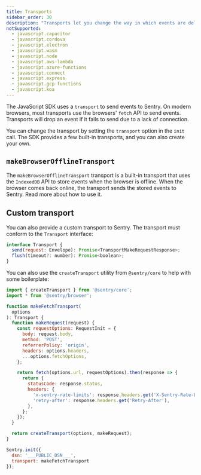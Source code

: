 ```yaml
---
title: Transports
sidebar_order: 30
description: "Transports let you change the way in which events are delivered to Sentry."
notSupported:
  - javascript.capacitor
  - javascript.cordova
  - javascript.electron
  - javascript.wasm
  - javascript.node
  - javascript.aws-lambda
  - javascript.azure-functions
  - javascript.connect
  - javascript.express
  - javascript.gcp-functions
  - javascript.koa
---
```


The JavaScript SDK uses a `transport` to send events to Sentry. On modern browsers, most transports use the browsers' `fetch` API to send events. Transports will drop an event if it fails to send due to a lack of connection.

You can change the transport by setting the `transport` option in the `init` call. The SDK provides a few built-in transports, and you can also create your own.

## `makeBrowserOfflineTransport`

The `makeBrowserOfflineTransport` transport is a built-in transport that uses the `IndexedDB` API to store events when the browser is offline. When the browser comes back online, the transport sends the stored events to Sentry. <PlatformLink to="/best-pracises/offline-caching">Read more about how to use it.</PlatformLink>

## Custom transport

You can also provide a custom transport to Sentry. The transport must conform to the `Transport` interface:

```javascript
interface Transport {
  send(request: Envelope): Promise<TransportMakeRequestResponse>;
  flush(timeout?: number): Promise<boolean>;
}
```

You can also use the `createTransport` utility from `@sentry/core` to help with some boilerplate:

```javascript
import { createTransport } from '@sentry/core';
import * from '@sentry/browser';

function makeFetchTransport(
  options
): Transport {
  function makeRequest(request) {
    const requestOptions: RequestInit = {
      body: request.body,
      method: 'POST',
      referrerPolicy: 'origin',
      headers: options.headers,
      ...options.fetchOptions,
    };

    return fetch(options.url, requestOptions).then(response => {
      return {
        statusCode: response.status,
        headers: {
          'x-sentry-rate-limits': response.headers.get('X-Sentry-Rate-Limits'),
          'retry-after': response.headers.get('Retry-After'),
        },
      };
    });
  }

  return createTransport(options, makeRequest);
}

Sentry.init({
  dsn: '___PUBLIC_DSN___',
  transport: makeFetchTransport
});
```
